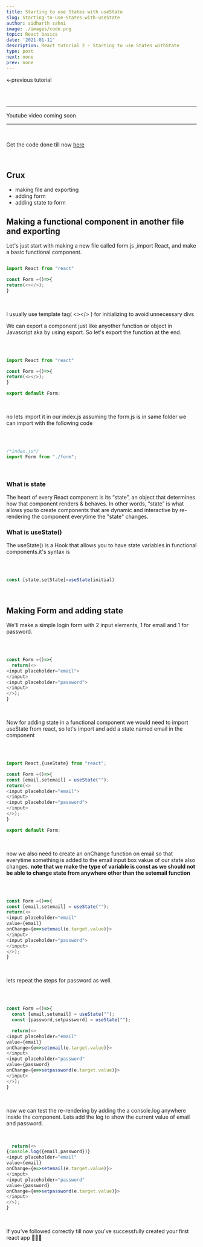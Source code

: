 ```yaml
---
title: Starting to use States with useState
slug: Starting-to-use-States-with-useState
author: sidharth sahni
image: ./images/code.png
topic: React basics
date: '2021-01-11'
description: React tutorial 2 - Starting to use States withState 
type: post  
next: none
prev: none
---
```


<div class="Mdxcontainer">

<AniLink cover direction="up" duration={1} to="/creating-your-first-react-app">&larr;previous tutorial</AniLink>

<br/>
<br/>

---

Youtube video coming soon

---

<br/>

Get the code done till now <a href="https://github.com/deevo-sage/React-basics/tree/React-tutorial-1" class="read-link">here</a>

<br/>

## Crux

- making file and exporting
- adding form 
- adding state to form 

## Making a functional component in another file and exporting

Let's just start with making a new file called form.js ,import React, and make a basic functional component.
<br/>

<div class="code-block">

``` Javascript

import React from "react"

const Form =()=>{
return(<></>);
}

```

</div>

<br/>

I usually use template tag( <></> ) for initializing to avoid unnecessary divs

We can export a component just like anyother function or object in Javascript aka by using export. So let's export the function at the end.

<br/>

<div class="code-block">

``` Javascript 

import React from "react"

const Form =()=>{
return(<></>);
}

export default Form;

```

</div>

<br/>

no lets import it in our index.js assuming the form.js is in same folder we can import with the following code

<br/>

<div class="code-block">

``` Javascript 

/*index.js*/
import Form from "./form";

```

</div>

<br/>

### What is state

The heart of every React component is its “state”, an object that determines how that component renders & behaves. In other words, “state” is what allows you to create components that are dynamic and interactive by re-rendering the component everytime the "state" changes.

### What is useState()

The useState() is a Hook that allows you to have state variables in functional components.it's syntax is 

<br/>

<div class="code-block">

``` Javascript 

const [state,setState]=useState(initial)

```

</div>

<br/>

## Making Form and adding state

We'll make a simple login form with 2 input elements, 1 for email and 1 for password.

<br/>

<div class="code-block">

``` Javascript 

const Form =()=>{
  return(<>
<input placeholder="email">
</input>
<input placeholder="password">
</input>
</>);
}

```

</div>

<br/>

Now for adding state in a functional component we would need to import useState from react, so let's import and add a state named email in the component 


<br/>

<div class="code-block">

``` Javascript 

import React,{useState} from "react";

const Form =()=>{
const [email,setemail] = useState("");
return(<>
<input placeholder="email">
</input>
<input placeholder="password">
</input>
</>);
}

export default Form;

```

</div>

<br/>

now we also need to create an onChange function on email so that everytime something is added to the email input box vakue of our state also changes.
**note that we make the type of variable is const as we should not be able to change state from anywhere other than the setemail function** 


<br/>

<div class="code-block">

``` Javascript 

const Form =()=>{
const [email,setemail] = useState("");
return(<>
<input placeholder="email" 
value={email}
onChange={e=>setemail(e.target.value)}>
</input>
<input placeholder="password">
</input>
</>);
}

```

</div>

<br/>

lets repeat the steps for password as well.


<br/>

<div class="code-block">

``` Javascript 

const Form =()=>{
  const [email,setemail] = useState("");
  const [password,setpassword] = useState("");

  return(<>
<input placeholder="email" 
value={email}
onChange={e=>setemail(e.target.value)}>
</input>
<input placeholder="password" 
value={password} 
onChange={e=>setpassword(e.target.value)}>
</input>
</>);
}

```

</div>

<br/>

now we can test the re-rendering by adding the a console.log anywhere inside the component. Lets add the log to show the current value of email and password.

<br/>

<div class="code-block">

``` Javascript 
  return(<>
{console.log({email,password})}
<input placeholder="email" 
value={email}
onChange={e=>setemail(e.target.value)}>
</input>
<input placeholder="password" 
value={password} 
onChange={e=>setpassword(e.target.value)}>
</input>
</>);
}

```

</div>

<br/>

If you've followed correctly till now you've successfully created your first react app 🎉🎊🎉

</div>
